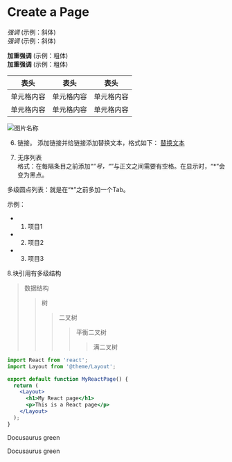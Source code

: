 # Create a Page

*强调*  (示例：斜体)  
 _强调_  (示例：斜体)  

**加重强调**  (示例：粗体)  
 __加重强调__ (示例：粗体)  


表头  | 表头  | 表头
 ---- | ----- | ------  
 单元格内容  | 单元格内容 | 单元格内容 
 单元格内容  | 单元格内容 | 单元格内容   

 ![图片名称](https://www.baidu.com/img/bd_logo1.png)  



6. 链接。
添加链接并给链接添加替换文本，格式如下： 
[替换文本](https://www.baidu.com/)    



7. 无序列表  
格式：在每隔条目之前添加“*”号，“*”与正文之间需要有空格。在显示时，“*”会变为黑点。

多级圆点列表：就是在“*”之前多加一个Tab。

示例：
* 1. 项目1  
* 2. 项目2  
* 3. 项目3  


8.块引用有多级结构
> 数据结构
>> 树
>>> 二叉树
>>>> 平衡二叉树
>>>>> 满二叉树


```jsx title="src/pages/my-react-page.js"
import React from 'react';
import Layout from '@theme/Layout';

export default function MyReactPage() {
  return (
    <Layout>
      <h1>My React page</h1>
      <p>This is a React page</p>
    </Layout>
  );
}
```



<Highlight color="#25c2a0">Docusaurus green</Highlight>



<HelloReact color="#25c2a0">Docusaurus green</HelloReact>